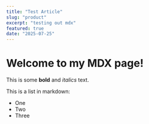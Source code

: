 ```yaml
---
title: "Test Article"
slug: "product"
excerpt: "testing out mdx"
featured: true
date: "2025-07-25"
---
```


 
# Welcome to my MDX page!
 
This is some **bold** and _italics_ text.
 
This is a list in markdown:
 
- One
- Two
- Three


